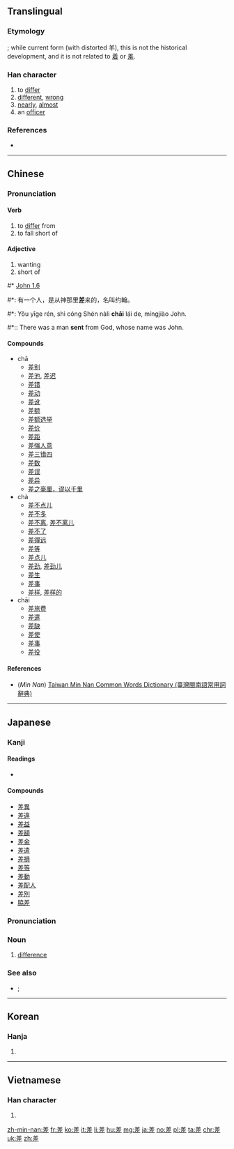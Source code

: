 {{also|着|羞}}
==Translingual==
{{ja-forms|[[差]]|[[差]]|[[差]]}}

===Etymology===
{{liushu|i}}; while current form {{Han compound|羊|工}} (with distorted 羊), this is not the historical development, and it is not related to [[着]] or [[羞]].

===Han character===
{{Han char|rn=48|rad=工|as=07|sn=10|four=80211|canj=TQM|ids=⿸⺶工}}

# to [[differ]]
# [[different]], [[wrong]]
# [[nearly]], [[almost]]
# an [[officer]]

===References===
* {{Han ref|kx=0326.020|dkj=08732|dj=0629.120|hdz=10413.040|uh=5DEE|ud=24046|bh=AE74|bd=44660}}

----

==Chinese==
{{zh-forms}}

===Pronunciation===
{{zh-pron
|m=chà,chā,chāi,cī
|c=caa1,caai1,ci1
|h=
|mn=chhe/choa̍h/chhai/chha
|mn_note=chhe, choa̍h, chhai - vernacular, chha - literary
|w=
|mc=y
|oc=y
|ma=zh-chà.ogg
|cat=v,a,adv,n
}}

====Verb====
{{zh-verb|ts}}

# to [[differ]] from
# to fall short of

====Adjective====
{{zh-adj|ts}}

# wanting
# short of

#* [http://wordproject.org/multi/bi_en_cn_py.htm John 1.6]
#*: 有一个人，是从神那里'''差'''来的，名叫约翰。
#*: Yǒu yīge rén, shì cóng Shén nàli '''chāi''' lái de, míngjiào John.
#*:: There was a man '''sent''' from God, whose name was John.

====Compounds====
* chā
** [[差别]]
** [[差池]], [[差迟]]
** [[差错]]
** [[差动]]
** [[差讹]]
** [[差额]]
** [[差额选举]]
** [[差价]]
** [[差距]]
** [[差强人意]]
** [[差三错四]]
** [[差数]]
** [[差误]]
** [[差异]]
** [[差之毫厘，谬以千里]]
* chà
** [[差不点儿]]
** [[差不多]]
** [[差不离]], [[差不离儿]]
** [[差不了]]
** [[差得远]]
** [[差等]]
** [[差点儿]]
** [[差劲]], [[差劲儿]]
** [[差生]]
** [[差事]]
** [[差样]], [[差样的]]
* chāi
** [[差旅费]]
** [[差遣]]
** [[差缺]]
** [[差使]]
** [[差事]]
** [[差役]]

====References====
* (''Min Nan'') [http://twblg.dict.edu.tw/holodict_new/result_detail.jsp?n_no=5911&curpage=1&sample=%E5%B7%AE&radiobutton=1&querytarget=1&limit=20&pagenum=2&rowcount=24 Taiwan Min Nan Common Words Dictionary (臺灣閩南語常用詞辭典)]

----

==Japanese==

===Kanji===
{{ja-kanji|grade=4|rs=工07}}

====Readings====
* {{ja-readings|goon=[[し]] (shi) {{non-joyo-reading}}, [[しゃ]] (sha) {{non-joyo-reading}}, [[せ]] (se) {{non-joyo-reading}}|kanon=[[し]] (shi) {{non-joyo-reading}}, [[さ]] (sa), [[さい]] (sai) {{non-joyo-reading}}|kun=[[さす]] ([[差す]], sasu), [[たがう]] (tagau), [[たがい]] (tagai)}}

====Compounds====
* [[差異]]
* [[差違]]
* [[差益]]
* [[差額]]
* [[差金]]
* [[差遣]]
* [[差損]]
* [[差等]]
* [[差動]]
* [[差配人]]
* [[差別]]
* [[脇差]]

===Pronunciation===
{{ja-kanjitab|さ|yomi=o}}
{{ja-pron|acc=h|さ|y=ko}}

===Noun===
{{ja-noun|さ}}

# {{lb|ja|arithmetic|sort=さ}} [[difference]]

===See also===
* {{ja-l|被減数|ひげんすう|higensū}}; {{ja-l|減数|げんすう|gensū}}
----

==Korean==

===Hanja===
{{ko-hanja|hangeul=[[치]], [[차]], [[채]]|rv=chi, cha, chae|mr=ch'i, ch'a, ch'ae|y=chi, cha, chay}}

# {{defn|lang=ko|sort=工07}}

----

==Vietnamese==

===Han character===
{{vi-hantu|[[sai]], [[sái]], [[si]], [[sươi]], [[sau]], [[sây]], [[soa]]|rs=工07}}

# {{defn|lang=vi|sort=工07}}

[[zh-min-nan:差]]
[[fr:差]]
[[ko:差]]
[[it:差]]
[[li:差]]
[[hu:差]]
[[mg:差]]
[[ja:差]]
[[no:差]]
[[pl:差]]
[[ta:差]]
[[chr:差]]
[[uk:差]]
[[zh:差]]